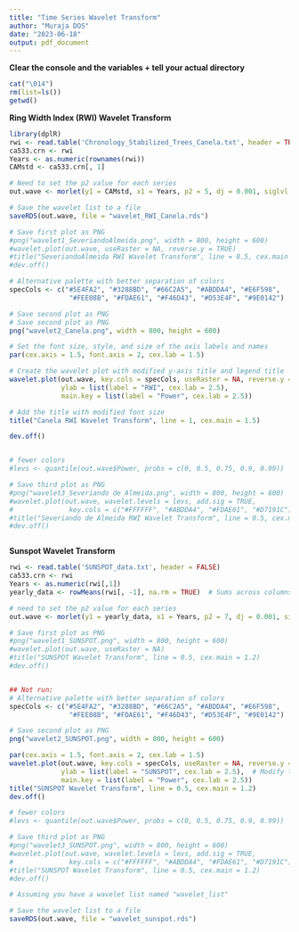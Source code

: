 ```yaml
---
title: "Time Series Wavelet Transform"
author: "Muraja DOS"
date: "2023-06-18"
output: pdf_document
---
```


**Clear the console and the variables + tell your actual directory**
```r
cat("\014") 
rm(list=ls()) 
getwd() 
```

**Ring Width Index (RWI) Wavelet Transform**
```r
library(dplR)
rwi <- read.table('Chronology_Stabilized_Trees_Canela.txt', header = TRUE)
ca533.crn <- rwi
Years <- as.numeric(rownames(rwi))
CAMstd <- ca533.crn[, 1]

# Need to set the p2 value for each series
out.wave <- morlet(y1 = CAMstd, x1 = Years, p2 = 5, dj = 0.001, siglvl = 0.95)

# Save the wavelet list to a file
saveRDS(out.wave, file = "wavelet_RWI_Canela.rds")

# Save first plot as PNG
#png("wavelet1_SeveriandoAlmeida.png", width = 800, height = 600)
#wavelet.plot(out.wave, useRaster = NA, reverse.y = TRUE)
#title("SeveriandoAlmeida RWI Wavelet Transform", line = 0.5, cex.main = 1.2)
#dev.off()

# Alternative palette with better separation of colors
specCols <- c("#5E4FA2", "#3288BD", "#66C2A5", "#ABDDA4", "#E6F598",
               "#FEE08B", "#FDAE61", "#F46D43", "#D53E4F", "#9E0142")

# Save second plot as PNG
# Save second plot as PNG
png("wavelet2_Canela.png", width = 800, height = 600)

# Set the font size, style, and size of the axis labels and names
par(cex.axis = 1.5, font.axis = 2, cex.lab = 1.5)

# Create the wavelet plot with modified y-axis title and legend title
wavelet.plot(out.wave, key.cols = specCols, useRaster = NA, reverse.y = TRUE,
             ylab = list(label = "RWI", cex.lab = 2.5),
             main.key = list(label = "Power", cex.lab = 2.5))

# Add the title with modified font size
title("Canela RWI Wavelet Transform", line = 1, cex.main = 1.5)

dev.off()


# fewer colors
#levs <- quantile(out.wave$Power, probs = c(0, 0.5, 0.75, 0.9, 0.99))

# Save third plot as PNG
#png("wavelet3_Severiando de Almeida.png", width = 800, height = 600)
#wavelet.plot(out.wave, wavelet.levels = levs, add.sig = TRUE,
#              key.cols = c("#FFFFFF", "#ABDDA4", "#FDAE61", "#D7191C"), useRaster = NA, reverse.y = TRUE)
#title("Severiando de Almeida RWI Wavelet Transform", line = 0.5, cex.main = 1.2)
#dev.off()



```



**Sunspot Wavelet Transform**
```r
rwi <- read.table('SUNSPOT_data.txt', header = FALSE)
ca533.crn <- rwi
Years <- as.numeric(rwi[,1])
yearly_data <- rowMeans(rwi[, -1], na.rm = TRUE)  # Sums across columns, excluding the first column (Year)

# need to set the p2 value for each series
out.wave <- morlet(y1 = yearly_data, x1 = Years, p2 = 7, dj = 0.001, siglvl = 0.95)

# Save first plot as PNG
#png("wavelet1_SUNSPOT.png", width = 800, height = 600)
#wavelet.plot(out.wave, useRaster = NA)
#title("SUNSPOT Wavelet Transform", line = 0.5, cex.main = 1.2)
#dev.off()


## Not run:
# Alternative palette with better separation of colors
specCols <- c("#5E4FA2", "#3288BD", "#66C2A5", "#ABDDA4", "#E6F598",
               "#FEE08B", "#FDAE61", "#F46D43", "#D53E4F", "#9E0142")

# Save second plot as PNG
png("wavelet2_SUNSPOT.png", width = 800, height = 600)

par(cex.axis = 1.5, font.axis = 2, cex.lab = 1.5)
wavelet.plot(out.wave, key.cols = specCols, useRaster = NA, reverse.y = TRUE,
             ylab = list(label = "SUNSPOT", cex.lab = 2.5),  # Modify the label here
             main.key = list(label = "Power", cex.lab = 2.5))
title("SUNSPOT Wavelet Transform", line = 0.5, cex.main = 1.2)
dev.off()

# fewer colors
#levs <- quantile(out.wave$Power, probs = c(0, 0.5, 0.75, 0.9, 0.99))

# Save third plot as PNG
#png("wavelet3_SUNSPOT.png", width = 800, height = 600)
#wavelet.plot(out.wave, wavelet.levels = levs, add.sig = TRUE,
#              key.cols = c("#FFFFFF", "#ABDDA4", "#FDAE61", "#D7191C"), useRaster = NA)
#title("SUNSPOT Wavelet Transform", line = 0.5, cex.main = 1.2)
#dev.off()

# Assuming you have a wavelet list named "wavelet_list"

# Save the wavelet list to a file
saveRDS(out.wave, file = "wavelet_sunspot.rds")

```
